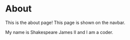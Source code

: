 # About

This is the about page! This page is shown on the navbar.

My name is Shakespeare James II and I am a coder.